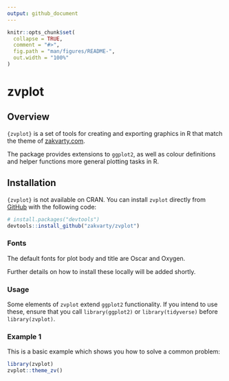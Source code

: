 ```yaml
---
output: github_document
---
```


<!-- README.md is generated from README.Rmd. Please edit that file -->

```r
knitr::opts_chunk$set(
  collapse = TRUE,
  comment = "#>",
  fig.path = "man/figures/README-",
  out.width = "100%"
)
```

# zvplot

<!-- badges: start -->
<!-- badges: end -->

## Overview 

`{zvplot}` is a set of tools for creating and exporting graphics in R that match the theme of [zakvarty.com](https://www.zakvarty.com). 

The package provides extensions to `ggplot2`, as well as colour definitions and helper functions more general plotting tasks in R.  

## Installation

`{zvplot}` is not available on CRAN. You can install `zvplot` directly from [GitHub](https://github.com/) with the following code:

``` r
# install.packages("devtools")
devtools::install_github("zakvarty/zvplot")
```

### Fonts 

The default fonts for plot body and title are Oscar and Oxygen.


Further details on how to install these locally will be added shortly. 

### Usage 

Some elements of `zvplot` extend `ggplot2` functionality. If you intend to use these, ensure that you call `library(ggplot2)` or `library(tidyverse)` before `library(zvplot)`.

### Example 1

This is a basic example which shows you how to solve a common problem:

```r
library(zvplot)
zvplot::theme_zv()
```

<!-- You'll still need to render `README.Rmd` regularly, to keep `README.md` up-to-date. `devtools::build_readme()` is handy for this. You could also use GitHub Actions to re-render `README.Rmd` every time you push. An example workflow can be found here: <https://github.com/r-lib/actions/tree/v1/examples>.

You can also embed plots, for example:

```r
plot(pressure)
```

In that case, don't forget to commit and push the resulting figure files, so they display on GitHub and CRAN.

-->
